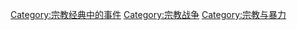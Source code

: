 [[Category:宗教经典中的事件|Category:宗教经典中的事件]]
[[Category:宗教战争|Category:宗教战争]]
[[Category:宗教与暴力|Category:宗教与暴力]]